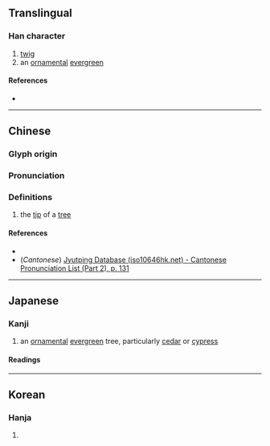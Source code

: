 {{also|槇}}
{{character info/new}}
==Translingual==

===Han character===
{{Han char|rn=75|rad=木|as=10|sn=14|four=44981|canj=DJBC|ids=⿰木真}}

# [[twig]]
# an [[ornamental]] [[evergreen]] {{gloss|''[[Podocarpus]]''}}

====References====
* {{Han ref|kx=0546.251|hdz=21266.090|uh=69D9|ud=27097|bh=E25C|bd=57948}}

----

==Chinese==
{{zh-forms|t2=槇}}

===Glyph origin===
{{Han etym}}

===Pronunciation===
{{zh-pron
|m=diān
|c=din1
|mc=y
|oc=y
|ma=
|cat=n
}}

===Definitions===
{{zh-hanzi}}

# the [[tip]] of a [[tree]]

====References====
* {{R:twedu|C05293}}
* (''Cantonese'') [http://www.iso10646hk.net/jp/document/download.jsp Jyutping Database (iso10646hk.net) - Cantonese Pronunciation List (Part 2), p. 131]

----

==Japanese==

===Kanji===
{{ja-kanji|grade=|rs=木10}}

# an [[ornamental]] [[evergreen]] tree, particularly [[cedar]] or [[cypress]]

====Readings====
{{ja-readings
|goon=てん, しん
|kanon=てん, しん
|kun=まき-, こずえ
}}

----

==Korean==

===Hanja===
{{ko-hanja|hangeul=전|eumhun=|rv=jeon|mr=chŏn|y=cen}}

# {{rfdef|ko|sort=木10}}